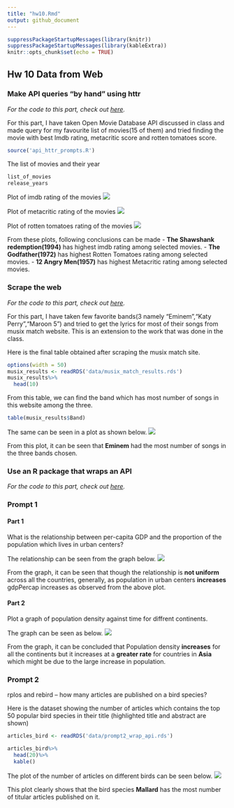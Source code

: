 ```yaml
---
title: "hw10.Rmd"
output: github_document
---
```


```r
suppressPackageStartupMessages(library(knitr))
suppressPackageStartupMessages(library(kableExtra))
knitr::opts_chunk$set(echo = TRUE)
```

## Hw 10 Data from Web

### Make API queries “by hand” using httr

_For the code to this part, check out [here](https://github.com/abishekarun/STAT545-hw-rajendran-arun/blob/master/hw10/api_httr_prompts.R)._

For this part, I have taken Open Movie Database API discussed in class and made query for my favourite list of movies(15 of them) and tried finding the movie with best Imdb rating, metacritic score and rotten tomatoes score.

```r
source('api_httr_prompts.R')
```

The list of movies and their year
```r
list_of_movies
release_years
```

Plot of imdb rating of the movies 
![](plots/imdb.png)

Plot of metacritic rating of the movies 
![](plots/metacritic.png)

Plot of rotten tomatoes rating of the movies 
![](plots/rotten_tomatoes.png)

From these plots, following conclusions can be made
  - **The Shawshank redemption(1994)** has highest imdb rating among selected movies.
  - **The Godfather(1972)** has highest Rotten Tomatoes rating among selected movies.
  - **12 Angry Men(1957)** has highest Metacritic rating among selected movies.

### Scrape the web

_For the code to this part, check out [here](https://github.com/abishekarun/STAT545-hw-rajendran-arun/blob/master/hw10/scrape_data_prompts.R)._

For this part, I have taken few favorite bands(3 namely "Eminem","Katy Perry","Maroon 5") and tried to get the lyrics for most of their songs from musix match website. This is an extension to the work that was done in the class. 

Here is the final table obtained after scraping the musix match site.
```r
options(width = 50)
musix_results <- readRDS('data/musix_match_results.rds')
musix_results%>%
  head(10)
```

From this table, we can find the band which has most number of songs in this website among the three.

```r
table(musix_results$Band)
```

The same can be seen in a plot as shown below.
![](plots/musix_result.png)

From this plot, it can be seen that **Eminem** had the most number of songs in the three bands chosen.

### Use an R package that wraps an API

_For the code to this part, check out [here](https://github.com/abishekarun/STAT545-hw-rajendran-arun/blob/master/hw10/wrap_api_prompts.R)._

### Prompt 1

#### Part 1

What is the relationship between per-capita GDP and the proportion of the population which lives in urban centers?

The relationship can be seen from the graph below.
![](plots/prompt1part1.png)

From the graph, it can be seen that though the relationship is **not uniform** across all the countries, generally, as population in urban centers **increases** gdpPercap increases as observed from the above plot.

#### Part 2

Plot a graph of population density against time for diffrent continents.

The graph can be seen as below.
![](plots/prompt1part2.png)

From the graph, it can be concluded that Population density **increases** for all the continents but it increases at a **greater rate** for countries in **Asia** which might be due to the large increase in population.

### Prompt 2

rplos and rebird – how many articles are published on a bird species?

Here is the dataset showing the number of articles which contains the top 50 popular bird species in their title (highlighted title and abstract are shown)

```r
articles_bird <- readRDS('data/prompt2_wrap_api.rds')

articles_bird%>%
  head(20)%>%
  kable()
```

The plot of the number of articles on different birds can be seen below.
![](plots/articles_bird.png)

This plot clearly shows that the bird species **Mallard** has the most number of titular articles published on it.

